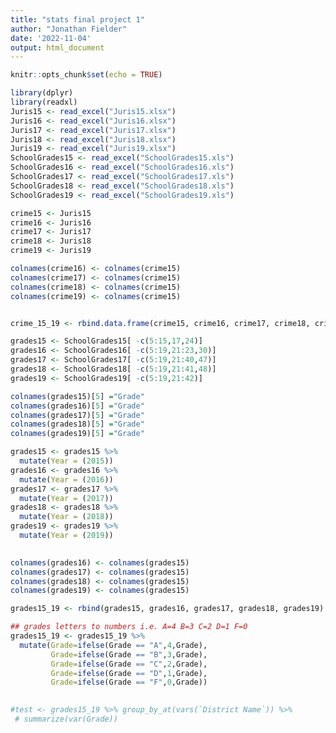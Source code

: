 ```yaml
---
title: "stats final project 1"
author: "Jonathan Fielder"
date: '2022-11-04'
output: html_document
---
```


```r
knitr::opts_chunk$set(echo = TRUE)
```

```r
library(dplyr)
library(readxl)
Juris15 <- read_excel("Juris15.xlsx")
Juris16 <- read_excel("Juris16.xlsx")
Juris17 <- read_excel("Juris17.xlsx")
Juris18 <- read_excel("Juris18.xlsx")
Juris19 <- read_excel("Juris19.xlsx")
SchoolGrades15 <- read_excel("SchoolGrades15.xls")
SchoolGrades16 <- read_excel("SchoolGrades16.xls")
SchoolGrades17 <- read_excel("SchoolGrades17.xls")
SchoolGrades18 <- read_excel("SchoolGrades18.xls")
SchoolGrades19 <- read_excel("SchoolGrades19.xls")
```



```r
crime15 <- Juris15
crime16 <- Juris16
crime17 <- Juris17
crime18 <- Juris18
crime19 <- Juris19

colnames(crime16) <- colnames(crime15)
colnames(crime17) <- colnames(crime15)
colnames(crime18) <- colnames(crime15)
colnames(crime19) <- colnames(crime15)


crime_15_19 <- rbind.data.frame(crime15, crime16, crime17, crime18, crime19)
```



```r
grades15 <- SchoolGrades15[ -c(5:15,17,24)]
grades16 <- SchoolGrades16[ -c(5:19,21:23,30)]
grades17 <- SchoolGrades17[ -c(5:19,21:40,47)]
grades18 <- SchoolGrades18[ -c(5:19,21:41,48)]
grades19 <- SchoolGrades19[ -c(5:19,21:42)]

colnames(grades15)[5] ="Grade"
colnames(grades16)[5] ="Grade"
colnames(grades17)[5] ="Grade"
colnames(grades18)[5] ="Grade"
colnames(grades19)[5] ="Grade"

grades15 <- grades15 %>%
  mutate(Year = (2015))
grades16 <- grades16 %>%
  mutate(Year = (2016))
grades17 <- grades17 %>%
  mutate(Year = (2017))
grades18 <- grades18 %>%
  mutate(Year = (2018))
grades19 <- grades19 %>%
  mutate(Year = (2019))
  

colnames(grades16) <- colnames(grades15)
colnames(grades17) <- colnames(grades15)
colnames(grades18) <- colnames(grades15)
colnames(grades19) <- colnames(grades15)

grades15_19 <- rbind(grades15, grades16, grades17, grades18, grades19)

## grades letters to numbers i.e. A=4 B=3 C=2 D=1 F=0
grades15_19 <- grades15_19 %>%
  mutate(Grade=ifelse(Grade == "A",4,Grade),
         Grade=ifelse(Grade == "B",3,Grade),
         Grade=ifelse(Grade == "C",2,Grade),
         Grade=ifelse(Grade == "D",1,Grade),
         Grade=ifelse(Grade == "F",0,Grade))
  

#test <- grades15_19 %>% group_by_at(vars(`District Name`)) %>%
 # summarize(var(Grade))
```